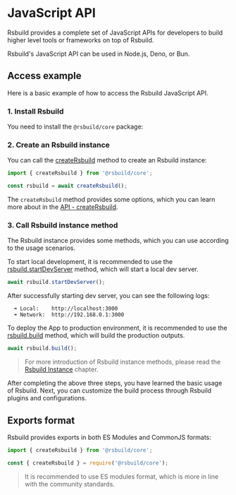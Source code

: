 # JavaScript API

Rsbuild provides a complete set of JavaScript APIs for developers to build higher level tools or frameworks on top of Rsbuild.

Rsbuild's JavaScript API can be used in Node.js, Deno, or Bun.

## Access example

Here is a basic example of how to access the Rsbuild JavaScript API.

### 1. Install Rsbuild

You need to install the `@rsbuild/core` package:


<PackageManagerTabs command="add @rsbuild/core -D" />

### 2. Create an Rsbuild instance

You can call the [createRsbuild](/api/javascript-api/core#creatersbuild) method to create an Rsbuild instance:

```ts
import { createRsbuild } from '@rsbuild/core';

const rsbuild = await createRsbuild();
```

The `createRsbuild` method provides some options, which you can learn more about in the [API - createRsbuild](/api/javascript-api/core#creatersbuild).

### 3. Call Rsbuild instance method

The Rsbuild instance provides some methods, which you can use according to the usage scenarios.

To start local development, it is recommended to use the [rsbuild.startDevServer](/api/javascript-api/instance#rsbuildstartdevserver) method, which will start a local dev server.

```ts
await rsbuild.startDevServer();
```

After successfully starting dev server, you can see the following logs:

```
  ➜ Local:    http://localhost:3000
  ➜ Network:  http://192.168.0.1:3000
```

To deploy the App to production environment, it is recommended to use the [rsbuild.build](/api/javascript-api/instance#rsbuildbuild) method, which will build the production outputs.

```ts
await rsbuild.build();
```

> For more introduction of Rsbuild instance methods, please read the [Rsbuild Instance](/api/javascript-api/instance) chapter.

After completing the above three steps, you have learned the basic usage of Rsbuild. Next, you can customize the build process through Rsbuild plugins and configurations.

## Exports format

Rsbuild provides exports in both ES Modules and CommonJS formats:

```js title="index.mjs"
import { createRsbuild } from '@rsbuild/core';
```

```js title="index.cjs"
const { createRsbuild } = require('@rsbuild/core');
```

> It is recommended to use ES modules format, which is more in line with the community standards.
